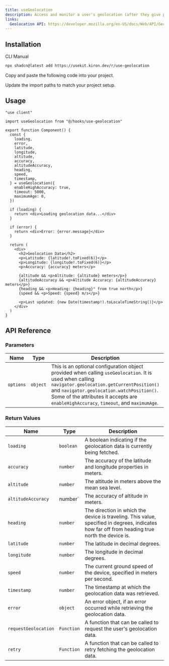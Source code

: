 ```yaml
---
title: useGeolocation
description: Access and monitor a user's geolocation (after they give permission) with useGeolocation.
links:
  Geolocation API: https://developer.mozilla.org/en-US/docs/Web/API/Geolocation_API
---
```


<ComponentPreview name="use-geolocation-demo" />

## Installation

<Tabs defaultValue="cli">

<TabsList>
  <TabsTrigger value="cli">CLI</TabsTrigger>
  <TabsTrigger value="manual">Manual</TabsTrigger>
</TabsList>

<TabsContent value="cli">

```bash
npx shadcn@latest add https://usekit.kiron.dev/r/use-geolocation
```

</TabsContent>

<TabsContent value="manual">

<Steps>

<Step>Copy and paste the following code into your project.</Step>

<ComponentSource name="use-geolocation" />

<Step>Update the import paths to match your project setup.</Step>

</Steps>

</TabsContent>

</Tabs>

## Usage

```tsx {3, 6-21}
"use client"

import useGeolocation from "@/hooks/use-geolocation"

export function Component() {
  const {
    loading,
    error,
    latitude,
    longitude,
    altitude,
    accuracy,
    altitudeAccuracy,
    heading,
    speed,
    timestamp,
  } = useGeolocation({
    enableHighAccuracy: true,
    timeout: 5000,
    maximumAge: 0,
  })

  if (loading) {
    return <div>Loading geolocation data...</div>
  }

  if (error) {
    return <div>Error: {error.message}</div>
  }

  return (
    <div>
      <h2>Geolocation Data</h2>
      <p>Latitude: {latitude!.toFixed(6)}</p>
      <p>Longitude: {longitude!.toFixed(6)}</p>
      <p>Accuracy: {accuracy} meters</p>

      {altitude && <p>Altitude: {altitude} meters</p>}
      {altitudeAccuracy && <p>Altitude Accuracy: {altitudeAccuracy} meters</p>}
      {heading && <p>Heading: {heading}° from true north</p>}
      {speed && <p>Speed: {speed} m/s</p>}

      <p>Last updated: {new Date(timestamp!).toLocaleTimeString()}</p>
    </div>
  )
}
```

## API Reference

### Parameters

| Name      | Type     | Description                                                                                                                                                                                                                                                                                 | Default Value                                                | Optional |
| --------- | -------- | ------------------------------------------------------------------------------------------------------------------------------------------------------------------------------------------------------------------------------------------------------------------------------------------- | ------------------------------------------------------------ | -------- |
| `options` | `object` | This is an optional configuration object provided when calling `useGeolocation`. It is used when calling `navigator.geolocation.getCurrentPosition()` and `navigator.geolocation.watchPosition()`. Some of the attributes it accepts are `enableHighAccuracy`, `timeout`, and `maximumAge`. | `{ enableHighAccuracy: true, timeout: 5000, maximumAge: 0 }` | Yes      |

### Return Values

| Name                 | Type       | Description                                                                                                                                    |
| -------------------- | ---------- | ---------------------------------------------------------------------------------------------------------------------------------------------- |
| `loading`            | `boolean`  | A boolean indicating if the geolocation data is currently being fetched.                                                                       |
| `accuracy`           | `number`   | The accuracy of the latitude and longitude properties in meters.                                                                               |
| `altitude`           | `number`   | The altitude in meters above the mean sea level.                                                                                               |
| `altitudeAccuracy`   | number`    | The accuracy of altitude in meters.                                                                                                            |
| `heading`            | `number`   | The direction in which the device is traveling. This value, specified in degrees, indicates how far off from heading true north the device is. |
| `latitude`           | `number`   | The latitude in decimal degrees.                                                                                                               |
| `longitude`          | `number`   | The longitude in decimal degrees.                                                                                                              |
| `speed`              | `number`   | The current ground speed of the device, specified in meters per second.                                                                        |
| `timestamp`          | `number`   | The timestamp at which the geolocation data was retrieved.                                                                                     |
| `error`              | `object`   | An error object, if an error occurred while retrieving the geolocation data.                                                                   |
| `requestGeolocation` | `Function` | A function that can be called to request the user's geolocation data.                                                                          |
| `retry`              | `Function` | A function that can be called to retry fetching the geolocation data.                                                                          |
